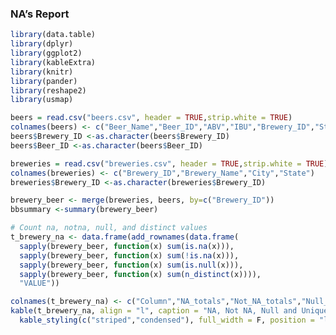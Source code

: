 
### NA's Report

```{r, echo=FALSE, message=FALSE, warning=FALSE}

library(data.table)
library(dplyr)
library(ggplot2)
library(kableExtra)
library(knitr)
library(pander)
library(reshape2)
library(usmap)

beers = read.csv("beers.csv", header = TRUE,strip.white = TRUE)
colnames(beers) <- c("Beer_Name","Beer_ID","ABV","IBU","Brewery_ID","Style","Ounces")
beers$Brewery_ID <-as.character(beers$Brewery_ID)
beers$Beer_ID <-as.character(beers$Beer_ID)

breweries = read.csv("breweries.csv", header = TRUE,strip.white = TRUE)
colnames(breweries) <- c("Brewery_ID","Brewery_Name","City","State")
breweries$Brewery_ID <-as.character(breweries$Brewery_ID)

brewery_beer <- merge(breweries, beers, by=c("Brewery_ID"))
bbsummary <-summary(brewery_beer)

# Count na, notna, null, and distinct values
t_brewery_na <- data.frame(add_rownames(data.frame(
  sapply(brewery_beer, function(x) sum(is.na(x))), 
  sapply(brewery_beer, function(x) sum(!is.na(x))),
  sapply(brewery_beer, function(x) sum(is.null(x))),
  sapply(brewery_beer, function(x) sum(n_distinct(x)))),
  "VALUE"))

colnames(t_brewery_na) <- c("Column","NA_totals","Not_NA_totals","Null_totals","Unique_totals")
kable(t_brewery_na, align = "l", caption = "NA, Not NA, Null and Unique Total Counts", row.names = FALSE) %>% 
  kable_styling(c("striped","condensed"), full_width = F, position = "left", font_size = 10)
```